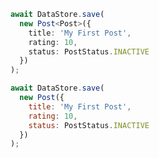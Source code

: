 <BlockSwitcher>
<Block name="TypeScript">

```ts
await DataStore.save(
  new Post<Post>({
    title: 'My First Post',
    rating: 10,
    status: PostStatus.INACTIVE
  })
);
```

</Block>
<Block name="JavaScript">

```js
await DataStore.save(
  new Post({
    title: 'My First Post',
    rating: 10,
    status: PostStatus.INACTIVE
  })
);
```

</Block>
</BlockSwitcher>